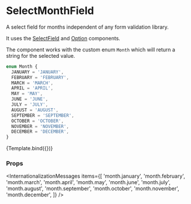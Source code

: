 
<Meta title="Components/Form/SelectMonthField" component={SelectMonthField} />

# SelectMonthField

A select field for months independent of any form validation library.

It uses the [SelectField](../?path=/docs/components-form-selectfield--default-story) and [Option](../?path=/docs/components-form-primitive-option--default-story) components.

The component works with the custom enum `Month` which will return a string for the selected value.

```ts
enum Month {
  JANUARY = 'JANUARY',
  FEBRUARY = 'FEBRUARY',
  MARCH = 'MARCH',
  APRIL = 'APRIL',
  MAY = 'MAY',
  JUNE = 'JUNE',
  JULY = 'JULY',
  AUGUST = 'AUGUST',
  SEPTEMBER = 'SEPTEMBER',
  OCTOBER = 'OCTOBER',
  NOVEMBER = 'NOVEMBER',
  DECEMBER = 'DECEMBER',
}
```


<Canvas>
  <Story
    name="Default"
    args={{
      label: 'Month of birth',
    }}
    argTypes={{
      disabled: { type: 'boolean' },
    }}
  >
    {Template.bind({})}
  </Story>
</Canvas>

### Props

<ArgsTable story="Default" />

<InternationalizationMessages
  items={[
    'month.january',
    'month.february',
    'month.march',
    'month.april',
    'month.may',
    'month.june',
    'month.july',
    'month.august',
    'month.september',
    'month.october',
    'month.november',
    'month.december',
  ]}
/>
